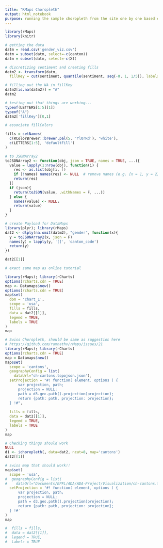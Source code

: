 ```yaml
---
title: "RMaps Choropleth"
output: html_notebook
purpose: running the sample choropleth from the site one by one based on http://rmaps.github.io/blog/posts/animated-choropleths/index.html
---
```


```r
library(rMaps)
library(knitr)
```

```r
# getting the data
datm = read.csv('gender_viz.csv')
datm = subset(datm, select=-c(canton))
datm = subset(datm, select=-c(X))
```

```r
# discretizing sentiment and creating fills
datm2 <- transform(datm,
  fillKey = cut(sentiment, quantile(sentiment, seq(-0, 1, 1/5)), labels = LETTERS[1:5]))
```

```r
# filling out the NA in fillKey
datm2[is.na(datm2)] = "A"
datm2
```

```r
# testing out that things are working...
typeof(LETTERS[1:5][1])
typeof("A")
datm2['fillKey'][0,1]
```

```r
# associate fillColors 

fills = setNames(
  c(RColorBrewer::brewer.pal(5, 'YlOrRd'), 'white'),
  c(LETTERS[1:5], 'defaultFill')
)

```

```r
# to JSONArray2
toJSONArray2 <- function(obj, json = TRUE, names = TRUE, ...){
  value = lapply(1:nrow(obj), function(i) {
    res <- as.list(obj[i, ])
    if (!names) names(res) <- NULL  # remove names (e.g. {x = 1, y = 2} => {1, 2})
    return(res)
  })
  if (json){
    return(toJSON(value, .withNames = F, ...))
  } else {
    names(value) <- NULL;
    return(value)
  }
}
```


```r
# create Payload for DataMaps
library(plyr); library(rMaps)
dat2 <- dlply(na.omit(datm2), "gender", function(x){
  y = toJSONArray2(x, json = F)
  names(y) = lapply(y, '[[', 'canton_code')
  return(y)
})
```

```r
dat2[[1]]
```


```r
# exact same map as online tutorial

library(rMaps); library(rCharts)
options(rcharts.cdn = TRUE)
map <- Datamaps$new()
options(rcharts.cdn = TRUE)
map$set(
  dom = 'chart_1',
  scope = 'usa',
  fills = fills,
  data = dat2[[1]],
  legend = TRUE,
  labels = TRUE
)
map
```

```r
# Swiss Choropleth, should be same as suggestion here
# https://github.com/ramnathv/rMaps/issues/21
library(rMaps); library(rCharts)
options(rcharts.cdn = TRUE)
map = Datamaps$new()
map$set(
  scope = 'cantons',
  geographyConfig = list(
    dataUrl="ch-cantons.topojson.json"),
  setProjection = "#! function( element, options ) {
      var projection, path;
      projection = NULL;
      path = d3.geo.path().projection(projection);
      return {path: path, projection: projection};
  } !#",
  
  fills = fills,
  data = dat2[[1]],
  legend = TRUE,
  labels = TRUE
)
map
```



```r
# Checking things should work
NULL
d1 <- ichoropleth(, data=dat2, ncut=8, map='cantons')
dat2[[1]]
```



```r
# swiss map that should work!!
map$set(
  scope = 'usa',
#  geographyConfig = list(
#    dataUrl="Documents/EPFL/ADA/ADA-Project/Visualization/ch-cantons.topojson.json"),
  setProjection = '#! function( element, options ) {
      var projection, path;
      projection = NULL;
      path = d3.geo.path().projection(projection);
      return {path: path, projection: projection};
  } !#'
)
map

#  fills = fills,
#  data = dat2[[1]],
#  legend = TRUE,
#  labels = TRUE

```













